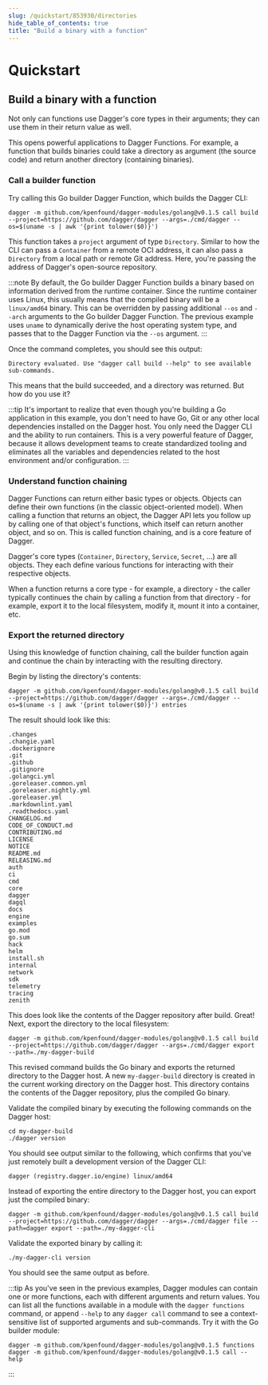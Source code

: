 ```yaml
---
slug: /quickstart/853930/directories
hide_table_of_contents: true
title: "Build a binary with a function"
---
```


# Quickstart


## Build a binary with a function

Not only can functions use Dagger's core types in their arguments; they can use them in their return value as well.

This opens powerful applications to Dagger Functions. For example, a function that builds binaries could take a directory as argument (the source code) and return another directory (containing binaries).

### Call a builder function

Try calling this Go builder Dagger Function, which builds the Dagger CLI:

```shell
dagger -m github.com/kpenfound/dagger-modules/golang@v0.1.5 call build --project=https://github.com/dagger/dagger --args=./cmd/dagger --os=$(uname -s | awk '{print tolower($0)}')
```

This function takes a `project` argument of type `Directory`. Similar to how the CLI can pass a `Container` from a remote OCI address, it can also pass a `Directory` from a local path or remote Git address. Here, you're passing the address of Dagger's open-source repository.

:::note
By default, the Go builder Dagger Function builds a binary based on information derived from the runtime container. Since the runtime container uses Linux, this usually means that the compiled binary will be a `linux/amd64` binary. This can be overridden by passing additional `--os` and `--arch` arguments to the Go builder Dagger Function. The previous example uses `uname` to dynamically derive the host operating system type, and passes that to the Dagger Function via the `--os` argument.
:::

Once the command completes, you should see this output:

```shell
Directory evaluated. Use "dagger call build --help" to see available sub-commands.
```

This means that the build succeeded, and a directory was returned. But how do you use it?

:::tip
It's important to realize that even though you're building a Go application in this example, you don't need to have Go, Git or any other local dependencies installed on the Dagger host. You only need the Dagger CLI and the ability to run containers. This is a very powerful feature of Dagger, because it allows development teams to create standardized tooling and eliminates all the variables and dependencies related to the host environment and/or configuration.
:::

### Understand function chaining

Dagger Functions can return either basic types or objects. Objects can define their own functions (in the classic object-oriented model). When calling a function that returns an object, the Dagger API lets you follow up by calling one of that object's functions, which itself can return another object, and so on. This is called function chaining, and is a core feature of Dagger.

Dagger's core types (`Container`, `Directory`, `Service`, `Secret`, ...) are all objects. They each define various functions for interacting with their respective objects.

When a function returns a core type - for example, a directory - the caller typically continues the chain by calling a function from that directory - for example, export it to the local filesystem, modify it, mount it into a container, etc.

### Export the returned directory

Using this knowledge of function chaining, call the builder function again and continue the chain by interacting with the resulting directory.

Begin by listing the directory's contents:

```shell
dagger -m github.com/kpenfound/dagger-modules/golang@v0.1.5 call build --project=https://github.com/dagger/dagger --args=./cmd/dagger --os=$(uname -s | awk '{print tolower($0)}') entries
```

The result should look like this:

```shell
.changes
.changie.yaml
.dockerignore
.git
.github
.gitignore
.golangci.yml
.goreleaser.common.yml
.goreleaser.nightly.yml
.goreleaser.yml
.markdownlint.yaml
.readthedocs.yaml
CHANGELOG.md
CODE_OF_CONDUCT.md
CONTRIBUTING.md
LICENSE
NOTICE
README.md
RELEASING.md
auth
ci
cmd
core
dagger
dagql
docs
engine
examples
go.mod
go.sum
hack
helm
install.sh
internal
network
sdk
telemetry
tracing
zenith
```

This does look like the contents of the Dagger repository after build. Great! Next, export the directory to the local filesystem:

```shell
dagger -m github.com/kpenfound/dagger-modules/golang@v0.1.5 call build --project=https://github.com/dagger/dagger --args=./cmd/dagger export --path=./my-dagger-build
```

This revised command builds the Go binary and exports the returned directory to the Dagger host. A new `my-dagger-build` directory is created in the current working directory on the Dagger host. This directory contains the contents of the Dagger repository, plus the compiled Go binary.

Validate the compiled binary by executing the following commands on the Dagger host:

```shell
cd my-dagger-build
./dagger version
```

You should see output similar to the following, which confirms that you've just remotely built a development version of the Dagger CLI:

```shell
dagger (registry.dagger.io/engine) linux/amd64
```

Instead of exporting the entire directory to the Dagger host, you can export just the compiled binary:

```shell
dagger -m github.com/kpenfound/dagger-modules/golang@v0.1.5 call build --project=https://github.com/dagger/dagger --args=./cmd/dagger file --path=dagger export --path=./my-dagger-cli
```

Validate the exported binary by calling it:

```shell
./my-dagger-cli version
```

You should see the same output as before.

:::tip
As you've seen in the previous examples, Dagger modules can contain one or more functions, each with different arguments and return values. You can list all the functions available in a module with the `dagger functions` command, or append `--help` to any `dagger call` command to see a context-sensitive list of supported arguments and sub-commands. Try it with the Go builder module:

```shell
dagger -m github.com/kpenfound/dagger-modules/golang@v0.1.5 functions
dagger -m github.com/kpenfound/dagger-modules/golang@v0.1.5 call --help
```
:::
